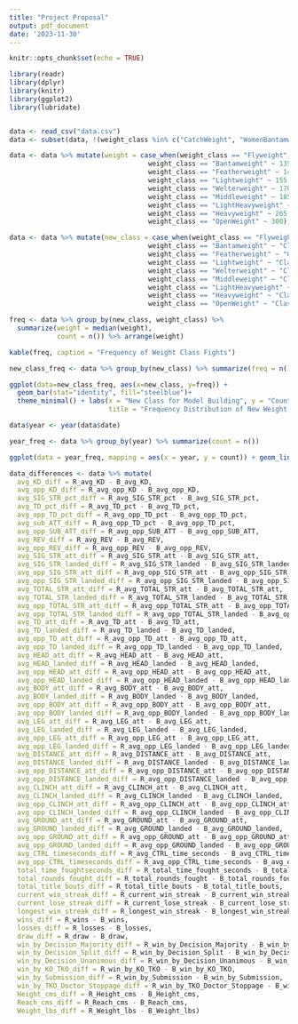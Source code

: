```yaml
---
title: "Project Proposal"
output: pdf_document
date: '2023-11-30'
---
```


```r
knitr::opts_chunk$set(echo = TRUE)
```

```r
library(readr)
library(dplyr)
library(knitr)
library(ggplot2)
library(lubridate)


data <- read_csv("data.csv")
data <- subset(data, !(weight_class %in% c("CatchWeight", "WomenBantamweight", "WomenFeatherweight", "WomenFlyweight", "WomenStrawweight")))

```

```r
data <- data %>% mutate(weight = case_when(weight_class == "Flyweight" ~ 125,
                                   weight_class == "Bantamweight" ~ 135,
                                   weight_class == "Featherweight" ~ 145,
                                   weight_class == "Lightweight" ~ 155,
                                   weight_class == "Welterweight" ~ 170,
                                   weight_class == "Middleweight" ~ 185,
                                   weight_class == "LightHeavyweight" ~ 205, 
                                   weight_class == "Heavyweight" ~ 265, 
                                   weight_class == "OpenWeight" ~ 300))

data <- data %>% mutate(new_class = case_when(weight_class == "Flyweight" ~ "Class 1",
                                   weight_class == "Bantamweight" ~ "Class 1",
                                   weight_class == "Featherweight" ~ "Class 1",
                                   weight_class == "Lightweight" ~ "Class 2",
                                   weight_class == "Welterweight" ~ "Class 2",
                                   weight_class == "Middleweight" ~ "Class 3",
                                   weight_class == "LightHeavyweight" ~ "Class 3", 
                                   weight_class == "Heavyweight" ~ "Class 4", 
                                   weight_class == "OpenWeight" ~ "Class 4"))

freq <- data %>% group_by(new_class, weight_class) %>% 
  summarize(weight = median(weight),
            count = n()) %>% arrange(weight)

kable(freq, caption = "Frequency of Weight Class Fights")


```




```r
new_class_freq <- data %>% group_by(new_class) %>% summarize(freq = n())

ggplot(data=new_class_freq, aes(x=new_class, y=freq)) +
  geom_bar(stat="identity", fill="steelblue")+
  theme_minimal() + labs(x = "New Class for Model Building", y = "Count", 
                         title = "Frequency Distribution of New Weight Classes")
```



```r
data$year <- year(data$date) 

year_freq <- data %>% group_by(year) %>% summarize(count = n()) 

ggplot(data = year_freq, mapping = aes(x = year, y = count)) + geom_line() + labs(x = "Year", y = "Number of Fights", title = "Trend of Number of Fights in the UFC")
```

```r
data_differences <- data %>% mutate(
  avg_KD_diff = R_avg_KD - B_avg_KD, 
  avg_opp_KD_diff = R_avg_opp_KD - B_avg_opp_KD,
  avg_SIG_STR_pct_diff = R_avg_SIG_STR_pct - B_avg_SIG_STR_pct, 
  avg_TD_pct_diff = R_avg_TD_pct - B_avg_TD_pct, 
  avg_opp_TD_pct_diff = R_avg_opp_TD_pct - B_avg_opp_TD_pct, 
  avg_sub_ATT_diff = R_avg_opp_TD_pct - B_avg_opp_TD_pct, 
  avg_opp_SUB_ATT_diff = R_avg_opp_SUB_ATT - B_avg_opp_SUB_ATT, 
  avg_REV_diff = R_avg_REV - B_avg_REV, 
  avg_opp_REV_diff = R_avg_opp_REV - B_avg_opp_REV, 
  avg_SIG_STR_att_diff = R_avg_SIG_STR_att - B_avg_SIG_STR_att, 
  avg_SIG_STR_landed_diff = R_avg_SIG_STR_landed - B_avg_SIG_STR_landed, 
  avg_opp_SIG_STR_att_diff = R_avg_opp_SIG_STR_att - B_avg_opp_SIG_STR_att, 
  avg_opp_SIG_STR_landed_diff = R_avg_opp_SIG_STR_landed - B_avg_opp_SIG_STR_landed, 
  avg_TOTAL_STR_att_diff = R_avg_TOTAL_STR_att - B_avg_TOTAL_STR_att, 
  avg_TOTAL_STR_landed_diff = R_avg_TOTAL_STR_landed - B_avg_TOTAL_STR_landed, 
  avg_opp_TOTAL_STR_att_diff = R_avg_opp_TOTAL_STR_att - B_avg_opp_TOTAL_STR_att, 
  avg_opp_TOTAL_STR_landed_diff = R_avg_opp_TOTAL_STR_landed - B_avg_opp_TOTAL_STR_landed, 
  avg_TD_att_diff = R_avg_TD_att - B_avg_TD_att,
  avg_TD_landed_diff = R_avg_TD_landed - B_avg_TD_landed, 
  avg_opp_TD_att_diff = R_avg_opp_TD_att - B_avg_opp_TD_att, 
  avg_opp_TD_landed_diff = R_avg_opp_TD_landed - B_avg_opp_TD_landed, 
  avg_HEAD_att_diff = R_avg_HEAD_att - B_avg_HEAD_att, 
  avg_HEAD_landed_diff = R_avg_HEAD_landed - B_avg_HEAD_landed,
  avg_opp_HEAD_att_diff = R_avg_opp_HEAD_att - B_avg_opp_HEAD_att, 
  avg_opp_HEAD_landed_diff = R_avg_opp_HEAD_landed - B_avg_opp_HEAD_landed, 
  avg_BODY_att_diff = R_avg_BODY_att - B_avg_BODY_att, 
  avg_BODY_landed_diff = R_avg_BODY_landed - B_avg_BODY_landed, 
  avg_opp_BODY_att_diff = R_avg_opp_BODY_att - B_avg_opp_BODY_att, 
  avg_opp_BODY_landed_diff = R_avg_opp_BODY_landed - B_avg_opp_BODY_landed, 
  avg_LEG_att_diff = R_avg_LEG_att - B_avg_LEG_att, 
  avg_LEG_landed_diff = R_avg_LEG_landed - B_avg_LEG_landed, 
  avg_opp_LEG_att_diff = R_avg_opp_LEG_att - B_avg_opp_LEG_att, 
  avg_opp_LEG_landed_diff = R_avg_opp_LEG_landed - B_avg_opp_LEG_landed,  
  avg_DISTANCE_att_diff = R_avg_DISTANCE_att - B_avg_DISTANCE_att, 
  avg_DISTANCE_landed_diff = R_avg_DISTANCE_landed - B_avg_DISTANCE_landed, 
  avg_opp_DISTANCE_att_diff = R_avg_opp_DISTANCE_att - B_avg_opp_DISTANCE_att, 
  avg_opp_DISTANCE_landed_diff = R_avg_opp_DISTANCE_landed - B_avg_opp_DISTANCE_landed, 
  avg_CLINCH_att_diff = R_avg_CLINCH_att - B_avg_CLINCH_att, 
  avg_CLINCH_landed_diff = R_avg_CLINCH_landed - B_avg_CLINCH_landed, 
  avg_opp_CLINCH_att_diff = R_avg_opp_CLINCH_att - B_avg_opp_CLINCH_att, 
  avg_opp_CLINCH_landed_diff = R_avg_opp_CLINCH_landed - B_avg_opp_CLINCH_landed, 
  avg_GROUND_att_diff = R_avg_GROUND_att - B_avg_GROUND_att, 
  avg_GROUND_landed_diff = R_avg_GROUND_landed - B_avg_GROUND_landed, 
  avg_opp_GROUND_att_diff = R_avg_opp_GROUND_att - B_avg_opp_GROUND_att, 
  avg_opp_GROUND_landed_diff = R_avg_opp_GROUND_landed - B_avg_opp_GROUND_landed, 
  avg_CTRL_timeseconds_diff = R_avg_CTRL_time_seconds - B_avg_CTRL_time_seconds, 
  avg_opp_CTRL_timeseconds_diff = R_avg_opp_CTRL_time_seconds - B_avg_opp_CTRL_time_seconds, 
  total_time_foughtseconds_diff = R_total_time_fought_seconds - B_total_time_fought_seconds, 
  total_rounds_fought_diff = R_total_rounds_fought - B_total_rounds_fought, 
  total_title_bouts_diff = R_total_title_bouts - B_total_title_bouts, 
  current_win_streak_diff = R_current_win_streak - B_current_win_streak, 
  current_lose_streak_diff = R_current_lose_streak - B_current_lose_streak, 
  longest_win_streak_diff = R_longest_win_streak - B_longest_win_streak, 
  wins_diff = R_wins - B_wins, 
  losses_diff = R_losses - B_losses, 
  draw_diff = R_draw - B_draw, 
  win_by_Decision_Majority_diff = R_win_by_Decision_Majority - B_win_by_Decision_Majority, 
  win_by_Decision_Split_diff = R_win_by_Decision_Split - B_win_by_Decision_Split, 
  win_by_Decision_Unanimous_diff = R_win_by_Decision_Unanimous - B_win_by_Decision_Unanimous, 
  win_by_KO_TKO_diff = R_win_by_KO_TKO - B_win_by_KO_TKO, 
  win_by_Submission_diff = R_win_by_Submission - B_win_by_Submission, 
  win_by_TKO_Doctor_Stoppage_diff = R_win_by_TKO_Doctor_Stoppage - B_win_by_TKO_Doctor_Stoppage, 
  Height_cms_diff = R_Height_cms - B_Height_cms, 
  Reach_cms_diff = R_Reach_cms - B_Reach_cms, 
  Weight_lbs_diff = R_Weight_lbs - B_Weight_lbs)
```


